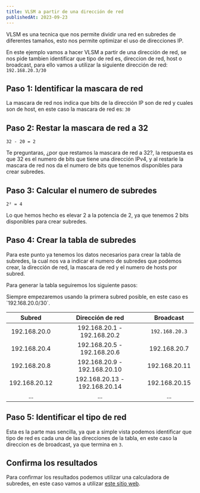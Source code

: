 ```yaml
---
title: VLSM a partir de una dirección de red
publishedAt: 2023-09-23
---
```


VLSM es una tecnica que nos permite dividir una red en subredes de diferentes tamaños, esto nos permite optimizar el uso de direcciones IP.

En este ejemplo vamos a hacer VLSM a partir de una dirección de red, se nos pide tambien identificar que tipo de red es, direccion de red, host o broadcast, para ello vamos a utilizar la siguiente dirección de red: `192.168.20.3/30`

## Paso 1: Identificar la mascara de red

La mascara de red nos indica que bits de la dirección IP son de red y cuales son de host, en este caso la mascara de red es: `30`

## Paso 2: Restar la mascara de red a 32

`32 - 20 = 2`

Te preguntaras, ¿por que restamos la mascara de red a 32?, la respuesta es que 32 es el numero de bits que tiene una dirección IPv4, y al restarle la mascara de red nos da el numero de bits que tenemos disponibles para crear subredes.

## Paso 3: Calcular el numero de subredes

`2² = 4`

Lo que hemos hecho es elevar 2 a la potencia de 2, ya que tenemos 2 bits disponibles para crear subredes.

## Paso 4: Crear la tabla de subredes

Para este punto ya tenemos los datos necesarios para crear la tabla de subredes, la cual nos va a indicar el numero de subredes que podemos crear, la dirección de red, la mascara de red y el numero de hosts por subred.

Para generar la tabla seguiremos los siguiente pasos:

<Alert >
  Siempre empezaremos usando la primera subred posible, en este caso es `192.168.20.0/30`.
</Alert>

|    Subred     |       Dirección de red        |      Broadcast      |
| :-----------: | :---------------------------: | :-----------------: |
| 192.168.20.0  |  192.168.20.1 - 192.168.20.2  | `192.168.20.3` |
| 192.168.20.4  |  192.168.20.5 - 192.168.20.6  |    192.168.20.7     |
| 192.168.20.8  | 192.168.20.9 - 192.168.20.10  |    192.168.20.11    |
| 192.168.20.12 | 192.168.20.13 - 192.168.20.14 |    192.168.20.15    |
|      ...      |              ...              |         ...         |

## Paso 5: Identificar el tipo de red

Esta es la parte mas sencilla, ya que a simple vista podemos identificar que tipo de red es cada una de las direcciones de la tabla, en este caso la direccion es de broadcast, ya que termina en `3`.

## Confirma los resultados

Para confirmar los resultados podemos utilizar una calculadora de subredes, en este caso vamos a utilizar [este sitio web](https://vlsmcalc.vercel.app/).

<br />
